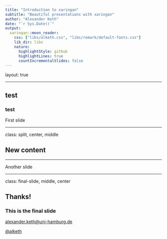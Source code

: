 ```yaml
---
title: "Introduction to xaringan"
subtitle: "Beautiful presentations with xaringan"
author: "Alexander Keth"
date: "`r Sys.Date()`"
output:
  xaringan::moon_reader:
    css: ["libs/alketh.css", "libs/remark/default-fonts.css"]
    lib_dir: libs
    nature:
      highlightStyle: github
      highlightLines: true
      countIncrementalSlides: false
---
```


layout: true
  
<div class="header"></div>
<div class="footer"></div>

---

## test

### test

First slide

---

class: split, center, middle

## New content

---

Another slide

---

class: final-slide, middle, center

## Thanks!

### This is the final slide

<a href="mailto:alexander.keth@uni-hamburg.de">alexander.keth@uni-hamburg.de

<a href="http://github.com/alketh">@alketh

